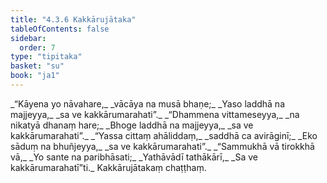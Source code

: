 ```yaml
---
title: "4.3.6 Kakkārujātaka"
tableOfContents: false
sidebar:
  order: 7
type: "tipitaka"
basket: "su"
book: "ja1"
---
```



<DynamicBreadcrumb />

<Division number="101" book="ja1" bookNo="22" page="252">

<Paragraph number="1012" type="verses" book="ja1">
_“Kāyena yo nāvahare,_  
_vācāya na musā bhaṇe;_  
_Yaso laddhā na majjeyya,_  
_sa ve kakkārumarahati”._  

</Paragraph>

</Division>
<Division number="102" book="ja1" bookNo="22" page="253">

<Paragraph number="1013" type="verses" book="ja1">
_“Dhammena vittameseyya,_  
_na nikatyā dhanaṃ hare;_  
_Bhoge laddhā na majjeyya,_  
_sa ve kakkārumarahati”._  

</Paragraph>

</Division>
<Division number="103" book="ja1" bookNo="22" page="253">

<Paragraph number="1014" type="verses" book="ja1">
_“Yassa cittaṃ ahāliddaṃ,_  
_saddhā ca avirāginī;_  
_Eko sāduṃ na bhuñjeyya,_  
_sa ve kakkārumarahati”._  

</Paragraph>

</Division>
<Division number="104" book="ja1" bookNo="22" page="253">

<Paragraph number="1015" type="verses" book="ja1">
_“Sammukhā vā tirokkhā vā,_  
_Yo sante na paribhāsati;_  
_Yathāvādī tathākārī,_  
_Sa ve kakkārumarahatī”ti._  


</Paragraph>
</Division>

<Paragraph number="1016" type="center" book="ja1">
Kakkārujātakaṃ chaṭṭhaṃ.
</Paragraph>